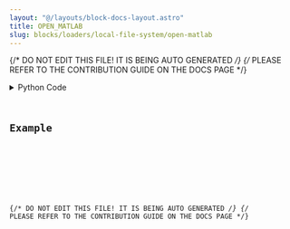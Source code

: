 ```yaml
---
layout: "@/layouts/block-docs-layout.astro"
title: OPEN_MATLAB
slug: blocks/loaders/local-file-system/open-matlab
---
```


{/* DO NOT EDIT THIS FILE! IT IS BEING AUTO GENERATED */}
{/* PLEASE REFER TO THE CONTRIBUTION GUIDE ON THE DOCS PAGE */}


<PythonDocsDisplay docstring={docstring} />
<details>
<summary>Python Code</summary>



<Code code={pythonCode} lang="py" wrap theme="dracula" />

[Find this Flojoy Block on GitHub](https://github.com/flojoy-ai/blocks/blob/main/blocks/LOADERS/LOCAL_FILE_SYSTEM/OPEN_MATLAB/OPEN_MATLAB.py)

</details>

## Example


<GetHelpWidget />


<AppDisplay app={app} blockName="OPEN_MATLAB" client:visible />


<Example />

{/* DO NOT EDIT THIS FILE! IT IS BEING AUTO GENERATED */}
{/* PLEASE REFER TO THE CONTRIBUTION GUIDE ON THE DOCS PAGE */}
